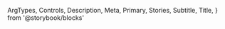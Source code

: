   ArgTypes,
  Controls,
  Description,
  Meta,
  Primary,
  Stories,
  Subtitle,
  Title,
} from '@storybook/blocks'


<Meta of={InputCheckboxStories} />

<Title />

<Subtitle />

<Description />

---

## Props

On top of all the props, attributes and event handler you can set on a
`<input type="checkbox" />` element, the component accepts the following props:

<ArgTypes />

<Stories includePrimary={false} title="Checkboxes" />

## Playground

<Primary />

<Controls />
